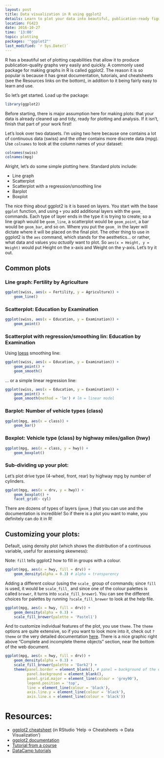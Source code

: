 ```yaml
---
layout: post
title: Data visualization in R using ggplot2
details: Learn to plot your data into beautiful, publication-ready figures.
location: FG423
date: 2016-10-27
time: '13:00'
topic: plotting
packages: '"ggplot2"'
last_modified: `r Sys.Date()`
---
```


R has a beautiful set of plotting capabilities that allow it to produce
publication-quality graphs very easily and quickly. A commonly used package for
making graphs in R is called ggplot2. The reason it is so popular is because it
has great documentation, tutorials, and cheatsheets (see the Resources links on
the bottom), in addition to it being fairly easy to learn and use.

So let's get started. Load up the package:

```r
library(ggplot2)
```

Before starting, there is major assumption here for making plots: that your data
is already cleaned up and tidy, ready for plotting and analysis. If it isn't,
finish that part of your work first!

Let's look over two datasets. I'm using two here because one contains a lot of
continuous data (swiss) and the other contains more discrete data (mpg). Use
`colnames` to look at the column names of your dataset:

```r
colnames(swiss)
colnames(mpg)
```

Alright, let's do some simple plotting here. Standard plots include:

- Line graph
- Scatterplot
- Scatterplot with a regression/smoothing line
- Barplot
- Boxplot

The nice thing about ggplot2 is it is based on layers. You start with the base
`ggplot` function, and using `+` you add additional layers with the `geom_`
commands. Each type of layer ends in the type it is trying to create; so a line
graph would be `geom_line`, a scatterplot would be `geom_point`, a bar would be
`geom_bar`, and so on. Where you put the `geom_` in the layer will dictate where
it will be placed on the final plot. The other thing to use in ggplot2 is the
`aes` command, which stands for the aesthetics... or rather, what data and
values you *actually* want to plot. So `aes(x = Height, y = Weight)` would put
Height on the x-axis and Weight on the y-axis. Let's try it out.

## Common plots

### Line graph: Fertility by Agriculture

```r
ggplot(swiss, aes(x = Fertility, y = Agriculture)) +
    geom_line()
```

### Scatterplot: Education by Examination

```r
ggplot(swiss, aes(x = Education, y = Examination)) +
    geom_point()
```

### Scatterplot with regression/smoothing lin: Education by Examination

Using [loess](https://en.wikipedia.org/wiki/Local_regression) smoothing line:

```r
ggplot(swiss, aes(x = Education, y = Examination)) +
    geom_point() +
    geom_smooth()
```

... or a simple linear regression line:

```r
ggplot(swiss, aes(x = Education, y = Examination)) +
    geom_point() +
    geom_smooth(method = 'lm') # lm = linear model
```

### Barplot: Number of vehicle types (class)

```r
ggplot(mpg, aes(x = class)) +
    geom_bar()
```

### Boxplot: Vehicle type (class) by highway miles/gallon (hwy)

```r
ggplot(mpg, aes(x = class, y = hwy)) +
    geom_boxplot()
```

### Sub-dividing up your plot: 

Let's plot drive type (4-wheel, front, rear) by highway mpg by number of
cylinders.

```r
ggplot(mpg, aes(x = drv, y = hwy)) +
    geom_boxplot() +
    facet_grid(~ cyl)
```

There are dozens of types of layers (`geom_`) that you can use and the
documentation is incredible! So if there is a plot you want to make, you
definitely can do it in R!

## Customizing your plots:

Default, using density plot (which shows the distribution of a continuous
variable, useful for assessing skewness):

Note: `fill` tells ggplot2 how to fill in groups with a colour.

```r
ggplot(mpg, aes(x = hwy, fill = drv)) +
    geom_density(alpha = 0.3) # alpha = transparency
```

Adding a different colour (using the `scale_` group of commands; since `fill` is
used, it would be `scale_fill_` and since one of the colour palettes is called
`brewer`, it turns into `scale_fill_brewer`). You can see the different choices
for palettes by running `?scale_fill_brewer` to look at the help file.

```r
ggplot(mpg, aes(x = hwy, fill = drv)) +
    geom_density(alpha = 0.3) +
    scale_fill_brewer(palette = 'Pastel1')
```

And to customize individual features of the plot, you use `theme`. The `theme`
options are quite extensive, so if you want to look more into it, check out
`?theme` or the very detailed documentation
[here](http://docs.ggplot2.org/dev/vignettes/themes.html). There is a nice
graphic right above "Complete and incomplete theme objects" section, near the
bottom of the web document.

```r
ggplot(mpg, aes(x = hwy, fill = drv)) +
    geom_density(alpha = 0.3) +
    scale_fill_brewer(palette = 'Dark2') +
    theme(panel.border = element_blank(), # panel = background of the entire plot
          panel.background = element_blank(),
          panel.grid.major = element_line(colour = 'grey90'),
          legend.position = 'top',
          line = element_line(colour = 'black'),
          axis.line.y = element_line(colour = 'black'),
          axis.line.x = element_line(colour = 'black'))
```

# Resources:

- [ggplot2 cheatsheet](https://www.rstudio.com/wp-content/uploads/2015/03/ggplot2-cheatsheet.pdf) 
(in RStudio 'Help -> Cheatsheets -> Data Visualization')
- [ggplot2 documentation](http://docs.ggplot2.org/current/)
- [Tutorial from a course](http://tutorials.iq.harvard.edu/R/Rgraphics/Rgraphics.html)
- [DataCamp tutorials](https://www.datacamp.com/courses/data-visualization-with-ggplot2-1)
